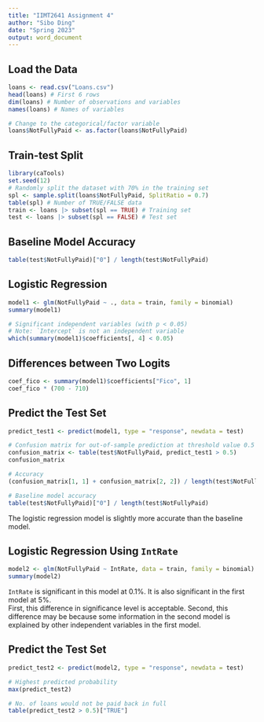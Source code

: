 ```yaml
---
title: "IIMT2641 Assignment 4"
author: "Sibo Ding"
date: "Spring 2023"
output: word_document
---
```


## Load the Data
```r
loans <- read.csv("Loans.csv")
head(loans) # First 6 rows
dim(loans) # Number of observations and variables
names(loans) # Names of variables

# Change to the categorical/factor variable
loans$NotFullyPaid <- as.factor(loans$NotFullyPaid)
```

## Train-test Split
```r
library(caTools)
set.seed(12)
# Randomly split the dataset with 70% in the training set
spl <- sample.split(loans$NotFullyPaid, SplitRatio = 0.7)
table(spl) # Number of TRUE/FALSE data
train <- loans |> subset(spl == TRUE) # Training set
test <- loans |> subset(spl == FALSE) # Test set
```

## Baseline Model Accuracy
```r
table(test$NotFullyPaid)["0"] / length(test$NotFullyPaid)
```

## Logistic Regression
```r
model1 <- glm(NotFullyPaid ~ ., data = train, family = binomial)
summary(model1)

# Significant independent variables (with p < 0.05)
# Note: `Intercept` is not an independent variable
which(summary(model1)$coefficients[, 4] < 0.05)
```

## Differences between Two Logits
```r
coef_fico <- summary(model1)$coefficients["Fico", 1]
coef_fico * (700 - 710)
```

## Predict the Test Set
```r
predict_test1 <- predict(model1, type = "response", newdata = test)

# Confusion matrix for out-of-sample prediction at threshold value 0.5
confusion_matrix <- table(test$NotFullyPaid, predict_test1 > 0.5)
confusion_matrix

# Accuracy
(confusion_matrix[1, 1] + confusion_matrix[2, 2]) / length(test$NotFullyPaid)

# Baseline model accuracy
table(test$NotFullyPaid)["0"] / length(test$NotFullyPaid)
```
The logistic regression model is slightly more accurate than the baseline model.

## Logistic Regression Using `IntRate`
```r
model2 <- glm(NotFullyPaid ~ IntRate, data = train, family = binomial)
summary(model2)
```
`IntRate` is significant in this model at 0.1%. It is also significant in the first model at 5%.  
First, this difference in significance level is acceptable. Second, this difference may be because some information in the second model is explained by other independent variables in the first model.

## Predict the Test Set
```r
predict_test2 <- predict(model2, type = "response", newdata = test)

# Highest predicted probability
max(predict_test2)

# No. of loans would not be paid back in full
table(predict_test2 > 0.5)["TRUE"]
```
